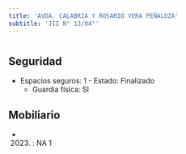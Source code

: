 ```yaml
---
title: 'AVDA. CALABRIA Y ROSARIO VERA PEÑALOZA'
subtitle: 'JII N° 13/04°'
---
```


#


## Seguridad

*  Espacios seguros: 1 - Estado: Finalizado 
    + Guardia física: SI





## Mobiliario

*  (2023) : NA 1 




